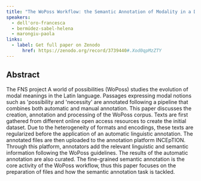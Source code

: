 ```yaml
---
title: "The WoPoss Workflow: the Semantic Annotation of Modality in a Diachronic Corpus"
speakers:
  - dell'oro-francesca
  - bermúdez-sabel-helena
  - marongiu-paola
links:
  - label: Get full paper on Zenodo
	  href: https://zenodo.org/record/3739440#.Xod0qpMzZTY
---
```

## Abstract

The FNS project A world of possibilities (WoPoss) studies the evolution of modal meanings in the Latin language. Passages expressing modal notions such as 'possibility and 'necessity' are annotated following a pipeline that combines both automatic and manual annotation. This paper discusses the creation, annotation and processing of the WoPoss corpus. Texts are first gathered from different online open access resources to create the initial dataset. Due to the heterogeneity of formats and encodings, these texts are regularized before the application of an automatic linguistic annotation. The annotated files are then uploaded to the annotation platform INCEpTION. Through this platform, annotators add the relevant linguistic and semantic information following the WoPoss guidelines. The results of the automatic annotation are also curated. The fine-grained semantic annotation is the core activity of the WoPoss workflow, thus this paper focuses on the preparation of files and how the semantic annotation task is tackled.

